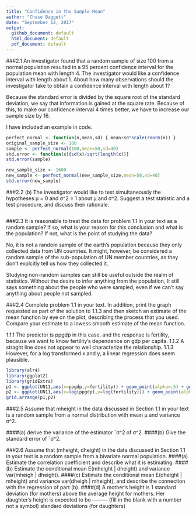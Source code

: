 ```yaml
---
title: "Confidence in the Sample Mean"
author: "Chase Baggett"
date: "September 12, 2017"
output:
  github_document: default
  html_document: default
  pdf_document: default
---
```


###2.1 An investigator found that a random sample of size 100 from a normal population resulted in a 95 percent confidence interval for the population mean with length 4. The investigator would like a confidence interval with length about 1. About how many observations should the investigator take to obtain a confidence interval with length about 1?

Because the standard error is divided by the square root of the standard deviation, we say that information is gained at the square rate. Because of this, to make our confidence interval 4 times better, we have to increase our sample size by 16.

I have included an example in code. 
```r
perfect_normal <- function(n,mean,sd) { mean+sd*scale(rnorm(n)) }
original_sample_size <- 100
sample <- perfect_normal(100,mean=50,sd=40)
std.error <- function(x){sd(x)/sqrt(length(x))}
std.error(sample)

new_sample_size <- 1600
new_sample <- perfect_normal(new_sample_size,mean=50,sd=40)
std.error(new_sample)
```
###2.2 (b) The investigator would like to test simultaneously the hypotheses µ = 0 and σ^2 = 1 about µ and σ^2. Suggest a test statistic and a test procedure, and discuss their rationale.

```r
```

###2.3 It is reasonable to treat the data for problem 1.1 in your text as a random sample? If so, what is your reason for this conclusion and what is the population? If not, what is the point of studying the data?

No, it is not a random sample of the earth's population because they only collected data from UN countries. It might, however, be considered a random sample of the sub-population of UN member countries, as they don't explcitly tell us how they collected it.

Studying non-random samples can still be useful outside the realm of statistics. Without the desire to infer anything from the population, It still says something about the people who were sampled, even if we can't say anything about people not sampled. 

###2.4 Complete problem 1.1 in your text. In addition, print the graph requested as part of the solution to 1.1.3 and then sketch an estimate of the mean function by eye on the plot, describing the process that you used. Compare your estimate to a lowess smooth estimate of the mean function.

  1.1.1 The predictor is ppgdp in this case, and the response is fertility, because we want to know fertility's dependence on gdp per capita.
  1.1.2 A straght line does not appear to well characterize the relationship.
  1.1.3 However, for a log transformed x and y, a linear regression does seem plausible.
```r
library(alr4)
library(ggplot2)
library(gridExtra)
p1 <- ggplot(UN11,aes(x=ppgdp,y=fertility)) + geom_point(alpha=.5) + ggtitle("Fertility vs Per Capita GDP")
p2 <- ggplot(UN11,aes(x=log(ppgdp),y=log(fertility))) + geom_point(alpha=.5) + ggtitle("Naturtal Log of Fertility vs Natual Log of Per Capita GDP")
grid.arrange(p1,p2) 
```
###2.5 Assume that mheight in the data discussed in Section 1.1 in your text is a random sample from a normal distribution with mean µ and variance σ^2. 

####(a) derive the variance of the estimator ˆσ^2 of σ^2. 
####(b) Give the standard error of ˆσ^2.

###2.6 Assume that (mheight, dheight) in the data discussed in Section 1.1 in your text is a random sample from a bivariate normal population.
####(a) Estimate the correlation coefficient and describe what it is estimating.
####(b) Estimate the conditional mean E(mheight | dheight) and variance var(mheigh | dheight).
####(c) Estimate the conditional mean E(dheight | mheight) and variance var(dheigh | mheight), and describe the connection with the regression of part (b).
####(d) A mother’s height is 1 standard deviation (for mothers) above the average height for mothers. Her daughter’s height is expected to be ——— (fill in the blank with a number not a symbol) standard deviations (for daughters)